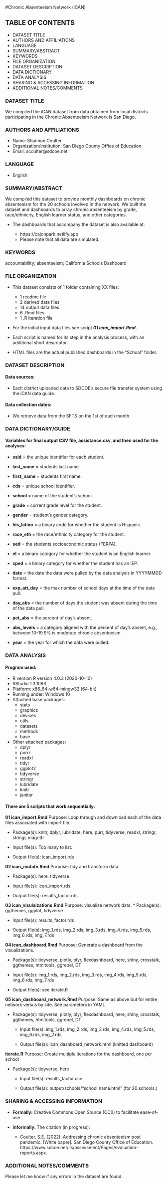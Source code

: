 #Chronic Absenteeism Network (iCAN)

## TABLE OF CONTENTS
* DATASET TITLE
* AUTHORS AND AFFILIATIONS
* LANGUAGE
* SUMMARY/ABSTRACT
* KEYWORDS
* FILE ORGANIZATION
* DATASET DESCRIPTION 
* DATA DICTIONARY
* DATA ANALYSIS
* SHARING & ACCESSING INFORMATION
* ADDITIONAL NOTES/COMMENTS

### DATASET TITLE

We compiled the iCAN dataset from data obtained from local districts participating in the Chronic Absenteeism Network is San Diego.

### AUTHORS AND AFFILIATIONS

* Name: Shannon Coulter
* Organization/institution: San Diego County Office of Education
* Email: scoulter@sdcoe.net

### LANGUAGE

* English

### SUMMARY/ABSTRACT

We compiled this dataset to provide monthly dashboards on chronic absenteeism for the 20 schools involved in the network. We built the dataset and dashboards to array chronic absenteeism by grade, race/ethnicity, English learner status, and other categories.


* The dashboards that accompany the dataset is also available at:

  * https://cajonpark.netlify.app
  * Please note that all data are simulated.

### KEYWORDS

accountability; absenteeism; California Schools Dashboard

### FILE ORGANIZATION

* This dataset consists of 1 folder containing XX files:
  * 1 readme file 
  * 2 derived data files
  * 14 output data files
  * 6 .Rmd files 
  * 1 .R iteration file

* For the initial input data files see script ***01 ican_import.Rmd***. 

* Each script is named for its step in the analysis process, with an additional short descriptor. 

* HTML files are the actual published dashboards in the "School" folder.

### DATASET DESCRIPTION 

#### Data sources: 

* Each district uploaded data to SDCOE's secure file transfer system using the iCAN data guide.

#### Data collection dates:

* We retrieve data from the SFTS on the 1st of each month

### DATA DICTIONARY/GUIDE

#### Variables for final output CSV file, assistance.csv, and then used for the analyses:

* **ssid** = the unique identifier for each student.
          
* **last_name** = students last name.
               
* **first_name** = students first name.

* **cds** = unique school identifier.

* **school** = name of the student's school.

* **grade** = current grade level for the student.

* **gender** = student's gender category.

* **his_latino** = a binary code for whether the student is Hispanic.
                 
* **race_eth** = the race/ethnicity category for the student.   
     
* **sed** = the students socioeconomic status (FERPA).

* **el** = a binary category for whether the student is an English learner.

* **sped** = a binary category for whether the student has an IEP.

* **date** = the date the data were pulled by the data analysis in YYYYMMDD format.

* **exp_att_day** = the max number of school days at the time of the data pull.

* **day_abs** = the number of days the student was absent during the time of the data pull.

* **pct_abs** = the percent of day's absent.

* **abs_levels** = a category aligned with the percent of day's absent, e.g., between 10-19.9% is moderate chronic absenteeism.

* **year** = the year for which the data were pulled.


### DATA ANALYSIS

#### Program used:
* R version R version 4.0.3 (2020-10-10)
* RStudio 1.3.1093
* Platform: x86_64-w64-mingw32 (64-bit)
* Running under: Windows 10
* Attached base packages:
  * stats
  * graphics
  * devices
  * utils
  * datasets 
  * methods
  * base     
* Other attached packages:
  * dplyr
  * purrr
  * readxl
  * tidyr
  * ggplot2 
  * tidyverse
  * stringr
  * lubridate
  * knitr
  * janitor

#### There are 5 scripts that work sequentially:

**01 ican_import.Rmd** Purpose: Loop through and download each of the data files associated with import file.

  * Package(s): knitr, dplyr, lubridate, here, purr, tidyverse, readxl, stringr, stringi, magrittr
  
  * Input file(s): Too many to list.
   
   * Output file(s): ican_import.rds

**02 ican_mutate.Rmd** Purpose: tidy and transform data.

  * Package(s): here, tidyverse
  
  * Input file(s): ican_import.rds
  
  * Output file(s): results_factor.rds

**03 ican_visulaizations.Rmd** Purpose: visualize network data. 
   * Package(s): ggthemes, ggplot, tidyverse
   
   * Input file(s): results_factor.rds
   
   * Output file(s): img_1.rds, img_2.rds, img_3.rds, img_4.rds, img_5.rds, img_6.rds, img_7.rds

**04 ican_dashboard.Rmd** Purpose: Generate a dashboard from the visualizations.

  * Package(s): tidyverse, plotly, plyr, flexdashboard, here, shiny, crosstalk, ggthemes, htmltools, ggrepel, DT
  
  * Input file(s): img_1.rds, img_2.rds, img_3.rds, img_4.rds, img_5.rds, img_6.rds, img_7.rds
  
  * Output file(s): see iterate.R

**05 ican_dashboard_network.Rmd** Purpose: Same as above but for entire network versus by site. See parameters in YAML

* Package(s): tidyverse, plotly, plyr, flexdashboard, here, shiny, crosstalk, ggthemes, htmltools, ggrepel, DT
  
  * Input file(s): img_1.rds, img_2.rds, img_3.rds, img_4.rds, img_5.rds, img_6.rds, img_7.rds
  
  * Output file(s): ican_dashboard_network.html (knitted dashboard)
  
**iterate.R** Purpose: Create multiple iterations for the dashboard, one per school

* Package(s): tidyverse, here
  
  * Input file(s): results_factor.csv
  
  * Output file(s): output/schools/"school name.html" (for 20 schools.)
  
### SHARING & ACCESSING INFORMATION

* **Formally:** Creative Commons Open Source (CC0) to facilitate ease-of-use
* **Informally:** The citation (in progress):

     * Coulter, S.E. (2022). Addressing chronic absenteeism post pandemic. [White paper]. San Diego County Office of Education. https://www.sdcoe.net/lls/assessment/Pages/evaluation-reports.aspx.

### ADDITIONAL NOTES/COMMENTS

Please let me know if any errors in the dataset are found. 
